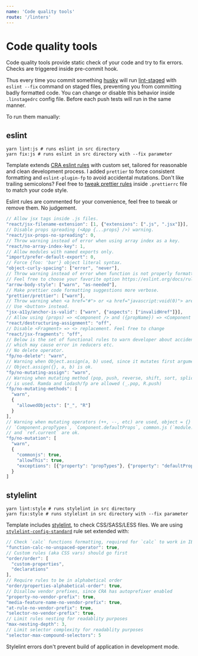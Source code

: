 ```yaml
---
name: 'Code quality tools'
route: '/linters'
---
```


# Code quality tools

Code quality tools provide static check of your code and try to fix errors. Checks are triggered inside pre-commit hook.

Thus every time you commit something [husky](https://github.com/typicode/husky) will run [lint-staged](https://github.com/okonet/lint-staged) with `eslint --fix` command  on staged files, preventing you from committing badly formatted code. You can change or disable this behavior inside `.linstagedrc` config file. Before each push tests will run in the same manner.

To run them manually:

## eslint

```shell script
yarn lint:js # runs eslint in src directory
yarn fix:js # runs eslint in src directory with --fix parameter
```

Template extends [CRA eslint rules](https://github.com/facebook/create-react-app/tree/master/packages/eslint-config-react-app) with custom set, tailored for reasonable and clean development process. I added `prettier` to force consistent formatting and `eslint-plugin-fp` to avoid accidental mutations. Don't like trailing semicolons? Feel free to [tweak prettier rules](https://prettier.io/docs/en/configuration.html) inside `.prettierrc` file to match your code style.

Eslint rules are commented for your convenience, feel free to tweak or remove them. No judgement.

```js
// Allow jsx tags inside .js files.
"react/jsx-filename-extension": [1, {"extensions": [".js", ".jsx"]}],
// Disable props spreading (<App {...props} />) warning.
"react/jsx-props-no-spreading": 0,
// Throw warning instead of error when using array index as a key.
"react/no-array-index-key": 1,
// Allow modules with named exports only.
"import/prefer-default-export": 0,
// Force {foo: 'bar'} object literal syntax.
"object-curly-spacing": ["error", "never"],
// Throw warning instead of error when function is not properly formatted.
// Feel free to choose your favorite option https://eslint.org/docs/rules/arrow-body-style
"arrow-body-style": ["warn", "as-needed"],
// Make prettier code formatting suggestions more verbose.
"prettier/prettier": ["warn"],
// Throw warning when <a href="#"> or <a href="javascript:void(0)"> are used.
// Use <button> instead.
"jsx-a11y/anchor-is-valid": ["warn", {"aspects": ["invalidHref"]}],
// Allow using (props) => <Component /> and ({propName}) => <Component /> syntax.
"react/destructuring-assignment": "off",
// Disable <Fragment> => <> replacement. Feel free to change
"react/jsx-fragments": "off",
// Below is the set of functional rules to warn developer about accidental mutations,
// which may cause error in reducers etc.
// No delete operator.
"fp/no-delete": "warn",
// Warning when Object.assign(a, b) used, since it mutates first argument.
// Object.assign({}, a, b) is ok.
"fp/no-mutating-assign": "warn",
// Warning when mutating method (pop, push, reverse, shift, sort, splice, unshift, etc)
// is used. Ramda and lodash/fp are allowed (_.pop, R.push)
"fp/no-mutating-methods": [
  "warn",
  {
    "allowedObjects": ["_", "R"]
  }
],
// Warning when mutating operators (++, --, etc) are used, object = {} also.
// `Component.propTypes`, `Component.defaultProps`, common.js (`module.exports`)
// and `ref.current` are ok.
"fp/no-mutation": [
  "warn",
  {
    "commonjs": true,
    "allowThis": true,
    "exceptions": [{"property": "propTypes"}, {"property": "defaultProps"}, {"property": "current"}]
  }
]
```

## stylelint

```shell script
yarn lint:style # runs stylelint in src directory
yarn fix:style # runs stylelint in src directory with --fix parameter
```

Template includes [stylelint](https://stylelint.io/), to check CSS/SASS/LESS files. We are using [`stylelint-config-standard`](https://github.com/stylelint/stylelint-config-standard) rule set extended with:

```js
// Check `calc` functions formatting, required for `calc` to work in IE11
"function-calc-no-unspaced-operator": true,
// Custom rules (aka CSS vars) should go first
"order/order": [
  "custom-properties",
  "declarations"
],
// Require rules to be in alphabetical order
"order/properties-alphabetical-order": true,
// Disallow vendor prefixes, since CRA has autoprefixer enabled
"property-no-vendor-prefix": true,
"media-feature-name-no-vendor-prefix": true,
"at-rule-no-vendor-prefix": true,
"selector-no-vendor-prefix": true,
// Limit rules nesting for readablity purposes
"max-nesting-depth": 3,
// Limit selector complexity for readablity purposes
"selector-max-compound-selectors": 5
```
Stylelint errors don't prevent build of application in development mode.